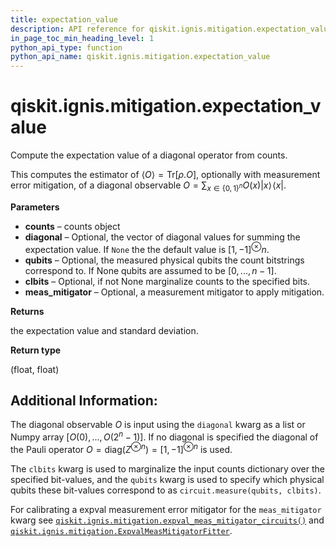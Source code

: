 ```yaml
---
title: expectation_value
description: API reference for qiskit.ignis.mitigation.expectation_value
in_page_toc_min_heading_level: 1
python_api_type: function
python_api_name: qiskit.ignis.mitigation.expectation_value
---
```


<span id="qiskit-ignis-mitigation-expectation-value" />

# qiskit.ignis.mitigation.expectation\_value

<Function id="qiskit.ignis.mitigation.expectation_value" isDedicatedPage={true} github="https://github.com/qiskit-community/qiskit-ignis/tree/stable/0.5/qiskit/ignis/mitigation/expval/utils.py" signature="expectation_value(counts, diagonal=None, qubits=None, clbits=None, meas_mitigator=None)">
  Compute the expectation value of a diagonal operator from counts.

  This computes the estimator of $\langle O \rangle = \mbox{Tr}[\rho. O]$, optionally with measurement error mitigation, of a diagonal observable $O = \sum_{x\in\{0, 1\}^n} O(x)|x\rangle\!\langle x|$.

  **Parameters**

  *   **counts** – counts object
  *   **diagonal** – Optional, the vector of diagonal values for summing the expectation value. If `None` the the default value is $[1, -1]^\otimes n$.
  *   **qubits** – Optional, the measured physical qubits the count bitstrings correspond to. If None qubits are assumed to be $[0, ..., n-1]$.
  *   **clbits** – Optional, if not None marginalize counts to the specified bits.
  *   **meas\_mitigator** – Optional, a measurement mitigator to apply mitigation.

  **Returns**

  the expectation value and standard deviation.

  **Return type**

  (float, float)

  ## Additional Information:

  The diagonal observable $O$ is input using the `diagonal` kwarg as a list or Numpy array $[O(0), ..., O(2^n -1)]$. If no diagonal is specified the diagonal of the Pauli operator $O = \mbox{diag}(Z^{\otimes n}) = [1, -1]^{\otimes n}$ is used.

  The `clbits` kwarg is used to marginalize the input counts dictionary over the specified bit-values, and the `qubits` kwarg is used to specify which physical qubits these bit-values correspond to as `circuit.measure(qubits, clbits)`.

  For calibrating a expval measurement error mitigator for the `meas_mitigator` kwarg see [`qiskit.ignis.mitigation.expval_meas_mitigator_circuits()`](qiskit.ignis.mitigation.expval_meas_mitigator_circuits "qiskit.ignis.mitigation.expval_meas_mitigator_circuits") and [`qiskit.ignis.mitigation.ExpvalMeasMitigatorFitter`](qiskit.ignis.mitigation.ExpvalMeasMitigatorFitter "qiskit.ignis.mitigation.ExpvalMeasMitigatorFitter").
</Function>

